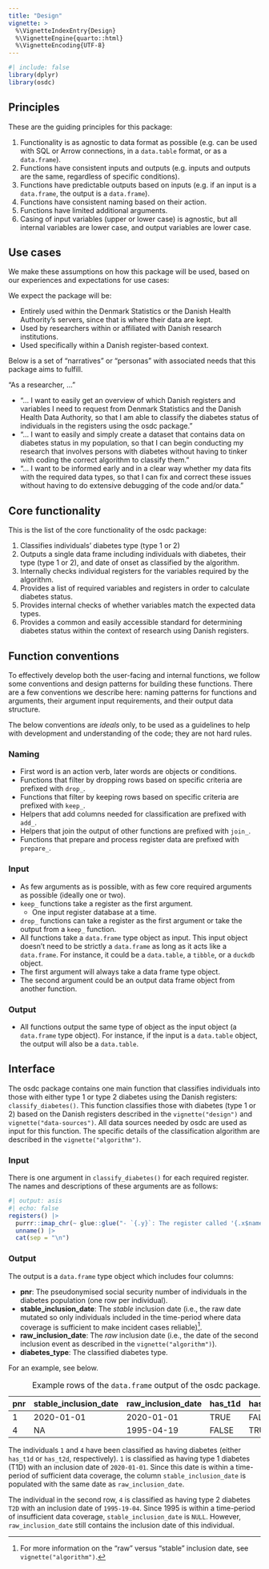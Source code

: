 ```yaml
---
title: "Design"
vignette: >
  %\VignetteIndexEntry{Design}
  %\VignetteEngine{quarto::html}
  %\VignetteEncoding{UTF-8}
---
```


```r
#| include: false
library(dplyr)
library(osdc)
```

## Principles

These are the guiding principles for this package:

1.  Functionality is as agnostic to data format as possible (e.g. can be
    used with SQL or Arrow connections, in a `data.table` format, or as
    a `data.frame`).
2.  Functions have consistent inputs and outputs (e.g. inputs and
    outputs are the same, regardless of specific conditions).
3.  Functions have predictable outputs based on inputs (e.g. if an input
    is a `data.frame`, the output is a `data.frame`).
4.  Functions have consistent naming based on their action.
5.  Functions have limited additional arguments.
6.  Casing of input variables (upper or lower case) is agnostic, but all
    internal variables are lower case, and output variables are lower
    case.

## Use cases

We make these assumptions on how this package will be used, based on our
experiences and expectations for use cases:

We expect the package will be:

-   Entirely used within the Denmark Statistics or the Danish Health
    Authority's servers, since that is where their data are kept.
-   Used by researchers within or affiliated with Danish research
    institutions.
-   Used specifically within a Danish register-based context.

Below is a set of "narratives" or "personas" with associated needs that
this package aims to fulfill.

"As a researcher, ..."

-   "... I want to easily get an overview of which Danish registers and
    variables I need to request from Denmark Statistics and the Danish
    Health Data Authority, so that I am able to classify the diabetes
    status of individuals in the registers using the osdc package."
-   "... I want to easily and simply create a dataset that contains data
    on diabetes status in my population, so that I can begin conducting
    my research that involves persons with diabetes without having to
    tinker with coding the correct algorithm to classify them."
-   "... I want to be informed early and in a clear way whether my data
    fits with the required data types, so that I can fix and correct
    these issues without having to do extensive debugging of the code
    and/or data."

## Core functionality

This is the list of the core functionality of the osdc package:

1.  Classifies individuals' diabetes type (type 1 or 2)
2.  Outputs a single data frame including individuals with diabetes,
    their type (type 1 or 2), and date of onset as classified by the
    algorithm.
3.  Internally checks individual registers for the variables required by
    the algorithm.
4.  Provides a list of required variables and registers in order to
    calculate diabetes status.
5.  Provides internal checks of whether variables match the expected
    data types.
6.  Provides a common and easily accessible standard for determining
    diabetes status within the context of research using Danish
    registers.

## Function conventions

To effectively develop both the user-facing and internal functions, we
follow some conventions and design patterns for building these
functions. There are a few conventions we describe here: naming patterns
for functions and arguments, their argument input requirements, and
their output data structure.

The below conventions are *ideals* only, to be used as a guidelines to
help with development and understanding of the code; they are not hard
rules.

### Naming

-   First word is an action verb, later words are objects or conditions.
-   Functions that filter by dropping rows based on specific criteria
    are prefixed with `drop_`.
-   Functions that filter by keeping rows based on specific criteria are
    prefixed with `keep_`.
-   Helpers that add columns needed for classification are prefixed with
    `add_`.
-   Helpers that join the output of other functions are prefixed with
    `join_`.
-   Functions that prepare and process register data are prefixed with
    `prepare_`.

### Input

-   As few arguments as is possible, with as few core required arguments
    as possible (ideally one or two).
-   `keep_` functions take a register as the first argument.
    -   One input register database at a time.
-   `drop_` functions can take a register as the first argument or take
    the output from a `keep_` function.
-   All functions take a `data.frame` type object as input. This input
    object doesn't need to be strictly a `data.frame` as long as it acts
    like a `data.frame`. For instance, it could be a `data.table`, a
    `tibble`, or a `duckdb` object.
-   The first argument will always take a data frame type object.
-   The second argument could be an output data frame object from
    another function.

### Output

-   All functions output the same type of object as the input object (a
    `data.frame` type object). For instance, if the input is a
    `data.table` object, the output will also be a `data.table`.

## Interface

The osdc package contains one main function that classifies individuals
into those with either type 1 or type 2 diabetes using the Danish
registers: `classify_diabetes()`. This function classifies those with
diabetes (type 1 or 2) based on the Danish registers described in the
`vignette("design")` and `vignette("data-sources")`. All data sources
needed by osdc are used as input for this function. The specific details
of the classification algorithm are described in the
`vignette("algorithm")`.

### Input

There is one argument in `classify_diabetes()` for each required
register. The names and descriptions of these arguments are as follows:

```r
#| output: asis
#| echo: false
registers() |>
  purrr::imap_chr(~ glue::glue("- `{.y}`: The register called '{.x$name}' in Danish.")) |>
  unname() |> 
  cat(sep = "\n")
```

### Output

The output is a `data.frame` type object which includes four columns:

-   **pnr**: The pseudonymised social security number of individuals in
    the diabetes population (one row per individual).
-   **stable_inclusion_date**: The *stable* inclusion date (i.e., the
    raw date mutated so only individuals included in the time-period
    where data coverage is sufficient to make incident cases
    reliable)[^1].
    <!-- TODO: Specify this time-period: e.g., later than 1997 -->
-   **raw_inclusion_date**: The *raw* inclusion date (i.e., the date of
    the second inclusion event as described in the
    `vignette("algorithm")`).
-   **diabetes_type**: The classified diabetes type.

[^1]: For more information on the "raw" versus "stable" inclusion date,
    see `vignette("algorithm")`.

For an example, see below.

| pnr | stable_inclusion_date | raw_inclusion_date | has_t1d | has_t2d |
|-----|-----------------------|--------------------|---------|---------|
| 1   | 2020-01-01            | 2020-01-01         | TRUE    | FALSE   |
| 4   | NA                    | 1995-04-19         | FALSE   | TRUE    |

: Example rows of the `data.frame` output of the osdc package.

The individuals `1` and `4` have been classified as having diabetes
(either `has_t1d` or `has_t2d`, respectively). `1` is classified as
having type 1 diabetes (T1D) with an inclusion date of `2020-01-01`.
Since this date is within a time-period of sufficient data coverage, the
column `stable_inclusion_date` is populated with the same date as
`raw_inclusion_date`.

The individual in the second row, `4` is classified as having type 2
diabetes `T2D` with an inclusion date of `1995-19-04`. Since 1995 is
within a time-period of insufficient data coverage,
`stable_inclusion_date` is `NULL`. However, `raw_inclusion_date` still
contains the inclusion date of this individual.

<!-- TODO: Specify the "stable" time-period: e.g., later than 1997 -->


